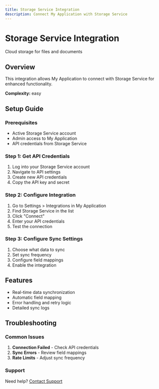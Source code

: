 ```yaml
---
title: Storage Service Integration
description: Connect My Application with Storage Service
---
```


# Storage Service Integration

Cloud storage for files and documents

## Overview

This integration allows My Application to connect with Storage Service for enhanced functionality.

**Complexity:** easy

## Setup Guide

### Prerequisites

- Active Storage Service account
- Admin access to My Application
- API credentials from Storage Service

### Step 1: Get API Credentials

1. Log into your Storage Service account
2. Navigate to API settings
3. Create new API credentials
4. Copy the API key and secret

### Step 2: Configure Integration

1. Go to Settings > Integrations in My Application
2. Find Storage Service in the list
3. Click "Connect"
4. Enter your API credentials
5. Test the connection

### Step 3: Configure Sync Settings

1. Choose what data to sync
2. Set sync frequency
3. Configure field mappings
4. Enable the integration

## Features

- Real-time data synchronization
- Automatic field mapping
- Error handling and retry logic
- Detailed sync logs

## Troubleshooting

### Common Issues

1. **Connection Failed** - Check API credentials
2. **Sync Errors** - Review field mappings
3. **Rate Limits** - Adjust sync frequency

### Support

Need help? [Contact Support](/docs/support)
